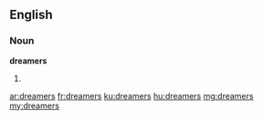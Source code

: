 ==English==

===Noun===
'''dreamers'''
# {{plural of|dreamer}}

[[ar:dreamers]]
[[fr:dreamers]]
[[ku:dreamers]]
[[hu:dreamers]]
[[mg:dreamers]]
[[my:dreamers]]